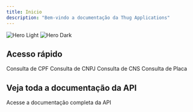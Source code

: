 ```yaml
---
title: Inicio
description: "Bem-vindo a documentação da Thug Applications"
---
```


<img
  className="block dark:hidden"
  src="https://api.thugapplications.xyz/static/img/logo.png"
  alt="Hero Light"
  size={22}
/>
<img
  className="hidden dark:block"
  src="https://api.thugapplications.xyz/static/img/logo.png"
  alt="Hero Dark"
  size={22}
/>

## Acesso rápido

<CardGroup cols={2}>
  <Card
    title="Consulta de CPF"
    icon="link"
    href="/api-reference/endpoint/cpf"
  >
    Consulta de CPF
  </Card>
  <Card
    title="Consulta de CNPJ"
    icon="link"
    href="/api-reference/endpoint/cnpj"
  >
    Consulta de CNPJ
  </Card>
  <Card
    title="Consulta de CNS"
    icon="link"
    href="/api-reference/endpoint/cns"
  >
    Consulta de CNS
  </Card>
  <Card
    title="Consulta de Placa"
    icon="link"
    href="/api-reference/endpoint/placa"
  >
    Consulta de Placa
  </Card>
</CardGroup>

## Veja toda a documentação da API


<CardGroup cols={2}>
  <Card
    title="Documentação da API"
    icon="code"
    href="https://docs.thugapplications.xyz/api-reference/introduction"
  >
    Acesse a documentação completa da API
  </Card>

</CardGroup>
